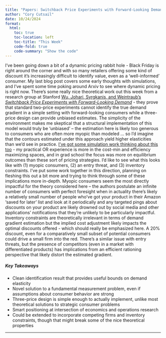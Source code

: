 ```yaml
---
title: "Papers: Switchback Price Experiments with Forward-Looking Demand"
author: "Cory Cutsail"
date: 10/24/2024
format:
  html:
    toc: true
    toc-location: left
    toc-title: "This Week"
    code-fold: true
    code-summary: "Show the code"
---
```


I've been going down a bit of a dynamic pricing rabbit hole - Black Friday is right around the corner and with so many retailers offering some kind of discount it's increasingly difficult to identify value, even as a 'well-informed' consumer. My last blog post covers some early thoughts with simulations, and I've spent some time poking around Arxiv to see where dynamic pricing is right now. There's some really nice theoretical work out this week from a research group at Stanford [Wu, Johari, Syrgkanis, and Weintraub's *Switchback Price Experiments with Forward-Looking Demand*](https://arxiv.org/abs/2410.14904) - they prove that standard two-price experiments cannot identify the true demand gradient in a simple setting with forward-looking consumers while a three-price design can provide unbiased estimates. The simplicity of the environment makes me skeptical that a structural implementation of this model would truly be 'unbiased' -- the estimation here is likely too generous to consumers who are often more myopic than modeled ... so I’d imagine that the contours estimated under this approach yield higher elasticities than we’d see in practice. [I've got some simulation work thinking about this too](https://github.com/cocuts/switchback-pricing-experiment) - my practical OR experience is more in the cost-min and efficiency maximizing spaces, and in grad school the focus was more on equilibrium outcomes than these sort of pricing strategies. I'd like to see what this looks like with (1) myopic consumers, (2) an entry threat, and (3) inventory constraints. I've put some work together in this direction, planning on fleshing this out a bit more and trying to think through some of these implications more in-depth. Myopic consumers seem the most directly impactful for the theory considered here -- the authors postulate an infinite number of consumers with perfect foresight when in actuality there's likely a relatively small number of people who've got your product in their Amazon 'saved for later' list and look at it periodically and any targeted pings about discounts on your product are likely drowned out by social media and other applications' notifications that they're unlikely to be particularly impactful. Inventory constraints are theoretically irrelevant in terms of demand gradient estimation but the implied cost adjustment likely impacts the optimal discounts offered - which should really be emphasized here. A 20% discount, even for a comparatively small subset of potential consumers could drive a small firm into the red. There's a similar issue with entry threats, but the presence of competitors (even in a market with differentiated products) has implications from an efficient rationing perspective that likely distort the estimated gradient. 

::: {.callout-note}
##### Key Takeaways
 - Clean identification result that provides useful bounds on demand elasticity
 - Novel solution to a fundamental measurement problem, even if assumptions about consumer behavior are strong
 - Three-price design is simple enough to actually implement, unlike most theoretical solutions to strategic consumer problems
 - Smart positioning at intersection of economics and operations research
 - Could be extended to incorporate competing firms and inventory constraints, though that might break some of the nice theoretical properties
:::
---
